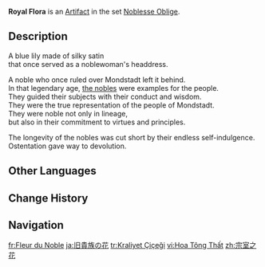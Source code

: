 {{Artifact Infobox
|image = Item Royal Flora.png
|set   = Noblesse Oblige
|piece = Flower of Life
}}
{{Description|A satin flower with a glossy finish, fit for an elegant gathering. It still looks as distinguished as it did on the day it was cast aside.}}
'''Royal Flora''' is an [[Artifact]] in the set [[Noblesse Oblige]].

==Description==
A blue lily made of silky satin<br>that once served as a noblewoman's headdress.

A noble who once ruled over Mondstadt left it behind.<br>In that legendary age, [[Mondstadt Aristocracy|the nobles]] were examples for the people.<br>They guided their subjects with their conduct and wisdom.<br>They were the true representation of the people of Mondstadt.<br>They were noble not only in lineage,<br>but also in their commitment to virtues and principles.

The longevity of the nobles was cut short by their endless self-indulgence.<br>Ostentation gave way to devolution.

==Other Languages==
{{Other Languages
|en       = Royal Flora
|zhs      = 宗室之花
|zhs_rm   = Zōngshì zhī Huā
|zht      = 宗室之花
|zht_rm   = Zōngshì zhī Huā
|zh_tl    = Royal Flower
|ja       = 旧貴族の花
|ja_rm    = Kyuu Kizoku no Hana
|ja_tl    = Old Noble's Flower
|ko       = 왕실의 꽃
|ko_rm    = Wangsil-ui Kkot
|ko_tl    = Royal Flower
|es       = Flora Real
|es_tl    = Royal Flower
|fr       = Fleur du Noble
|fr_tl    = Flower of the Noble
|ru       = Королевский цветок
|ru_tl    = Royal Flower
|th       = Royal Flora
|vi       = Hoa Tông Thất
|vi_tl    = 
|de       = Königliche Blume
|de_tl    = Royal Flower
|id       = Royal Flora
|pt       = Flor Real
|pt_tl    = 
|tr       = Kraliyet Çiçeği
|tr_tl    = Royal Flower
|it       = Fiore reale
|it_tl    = Royal Flower
}}

==Change History==
{{Change History|1.0}}

==Navigation==
{{Artifact Set Navbox|Noblesse Oblige}}

[[fr:Fleur du Noble]]
[[ja:旧貴族の花]]
[[tr:Kraliyet Çiçeği]]
[[vi:Hoa Tông Thất]]
[[zh:宗室之花]]